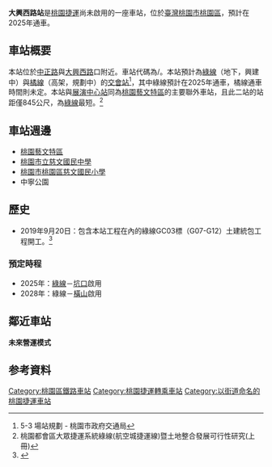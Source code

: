 {{桃園市未來建設}}
{{Infobox station
| name = 大興西路站
| native_name = Daxing W. Rd. Intersection Station
| linecolour = {{桃園捷運色彩|綠}}
| linecolour2 = {{桃園捷運色彩|橘}}
| native_name_lang = 
| symbol_location = 
| symbol = 
| type = [[捷運|捷運]]車站
| image = 
| alt = 
| caption = 
| address = [[中正路_(桃園區)|中正路]]
| borough = [[桃園市|桃園市]][[桃園區|桃園區]]
| country = {{TWN}}
| coordinates = <!-- {{coord|latitude|N/S|longitude|E/W|display=inline,title}} -->
| owned = [[桃園捷運公司|桃園大眾捷運股份有限公司]]
| operator = {{Rint|TW|TYM}} [[桃園捷運|桃園捷運]]
| line = {{桃捷綠線}}（興建中）<br>{{桃捷橘線}}（規劃中）
| distance = 
| platform = [[桃園捷運綠線|綠線]] [[島式月台|島式月台]]<br>[[桃園捷運橘線|橘線]] 未知
| PlatformType = 
| tracks = 
| train_operators = 
| connections = 
| structure = [[地下車站|地下]]與[[高架車站|高架]]交會車站
| Interchange = 
| disabled = 
| code = {{Color|{{桃園捷運色彩|綠}}|'''G10'''}}<br>{{Color|{{桃園捷運色彩|橘}}|'''O14'''}}
| zone = 
| website = 
| opened = 
| opening = 2025年
| closed = 
| passengers = 
| pass_year = 
| pass_rank = 
| services = 
| other_services = 
}}
'''大興西路站'''是[[桃園捷運|桃園捷運]]尚未啟用的一座車站，位於[[臺灣|臺灣]][[桃園市|桃園市]][[桃園區|桃園區]]，預計在2025年通車。

==車站概要==
本站位於[[中正路_(桃園區)|中正路]]與[[大興西路|大興西路]]口附近。車站代碼為{{Color|{{桃園捷運色彩|綠}}|'''G10'''}}/{{Color|{{桃園捷運色彩|橘}}|'''O14'''}}。本站預計為[[桃園捷運綠線|綠線]]（地下，興建中）與[[桃園捷運橘線|橘線]]（高架，規劃中）的[[付費區內轉乘站|交會站]]<ref>5-3 場站規劃 - 桃園市政府交通局</ref>，其中綠線預計在2025年通車，橘線通車時間則未定。本站與[[展演中心站|展演中心站]]同為[[桃園藝文特區|桃園藝文特區]]的主要聯外車站，且此二站的站距僅845公尺，為[[桃園捷運綠線|綠線]]最短。<ref>桃園都會區大眾捷運系統綠線(航空城捷運線)暨土地整合發展可行性研究(上冊)</ref>

==車站週邊==
* [[桃園藝文特區|桃園藝文特區]]
* [[桃園市立慈文國民中學|桃園市立慈文國民中學]]
* [[桃園市桃園區慈文國民小學|桃園市桃園區慈文國民小學]]
* 中寧公園

==歷史==
* 2019年9月20日：包含本站工程在內的綠線GC03標（G07-G12）土建統包工程開工。<ref>{{cite web|url=https://www.chinatimes.com/realtimenews/20190920003541-260410?chdtv|title=桃捷綠線GC03標開工 挑戰最深地下車站|last=中時電子報|website=中時電子報|access-date=2020-11-02|archive-date=2020-11-09|archive-url=https://web.archive.org/web/20201109111021/https://www.chinatimes.com/realtimenews/20190920003541-260410?chdtv|dead-url=no}}</ref>

===預定時程===
* 2025年：[[桃園捷運綠線|綠線]]{{站|八德}}－[[坑口站_(台灣)|坑口]]啟用
* 2028年：綠線{{站|大湳}}－[[橫山站_(桃園市)|橫山]]啟用

==鄰近車站==
'''未來營運模式'''
{{start rail box|[[桃園捷運|桃園捷運]]}}
{{s-unbuilt|{{站|民光路}}|往 {{站|八德}}／{{站|大湳}}}}
{{s-line|[[桃園捷運綠線|綠線]]|（興建中）|{{桃園捷運色彩|綠}}}}
{{s-unbuilt|{{站|展演中心}}|往 [[坑口站_(台灣)|坑口]]／[[橫山站_(桃園市)|橫山]]}}
{{end box}}

==参考資料==
{{reflist}}

{{桃園捷運綠線}}
[[Category:桃園區鐵路車站|Category:桃園區鐵路車站]]
[[Category:桃園捷運轉乘車站|Category:桃園捷運轉乘車站]]
[[Category:以街道命名的桃園捷運車站|Category:以街道命名的桃園捷運車站]]